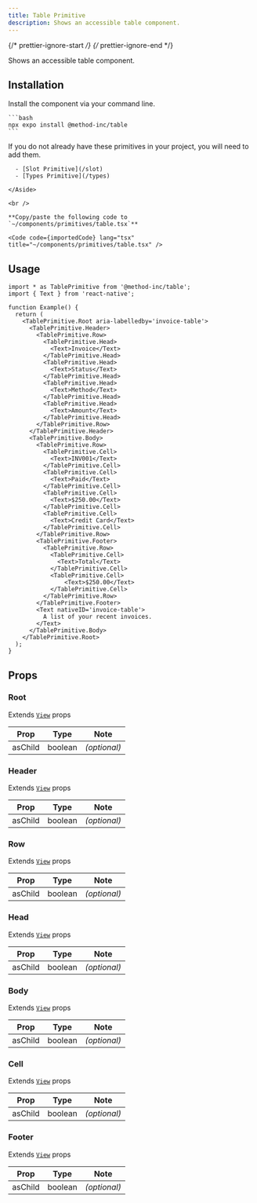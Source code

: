 ```yaml
---
title: Table Primitive
description: Shows an accessible table component.
---
```


{/* prettier-ignore-start */}
{/* prettier-ignore-end */}


Shows an accessible table component.

## Installation

<Tabs>
  <TabItem label="NPM">

  Install the component via your command line.

    ```bash
    npx expo install @method-inc/table
    ```

  </TabItem>
  <TabItem label="Manual">
    <Aside title="Uses shared primitives">
      If you do not already have these primitives in your project, you will need to add them.

      - [Slot Primitive](/slot)
      - [Types Primitive](/types)
      
    </Aside>

    <br />

    **Copy/paste the following code to `~/components/primitives/table.tsx`**

    <Code code={importedCode} lang="tsx" title="~/components/primitives/table.tsx" />
  </TabItem>
</Tabs>

## Usage

```tsx
import * as TablePrimitive from '@method-inc/table';
import { Text } from 'react-native';

function Example() {
  return (
    <TablePrimitive.Root aria-labelledby='invoice-table'>
      <TablePrimitive.Header>
        <TablePrimitive.Row>
          <TablePrimitive.Head>
            <Text>Invoice</Text>
          </TablePrimitive.Head>
          <TablePrimitive.Head>
            <Text>Status</Text>
          </TablePrimitive.Head>
          <TablePrimitive.Head>
            <Text>Method</Text>
          </TablePrimitive.Head>
          <TablePrimitive.Head>
            <Text>Amount</Text>
          </TablePrimitive.Head>
        </TablePrimitive.Row>
      </TablePrimitive.Header>
      <TablePrimitive.Body>
        <TablePrimitive.Row>
          <TablePrimitive.Cell>
            <Text>INV001</Text>
          </TablePrimitive.Cell>
          <TablePrimitive.Cell>
            <Text>Paid</Text>
          </TablePrimitive.Cell>
          <TablePrimitive.Cell>
            <Text>$250.00</Text>
          </TablePrimitive.Cell>
          <TablePrimitive.Cell>
            <Text>Credit Card</Text>
          </TablePrimitive.Cell>
        </TablePrimitive.Row>
        <TablePrimitive.Footer>
          <TablePrimitive.Row>
            <TablePrimitive.Cell>
              <Text>Total</Text>
            </TablePrimitive.Cell>
            <TablePrimitive.Cell>
                <Text>$250.00</Text>
            </TablePrimitive.Cell>
          </TablePrimitive.Row>
        </TablePrimitive.Footer>
        <Text nativeID='invoice-table'>
          A list of your recent invoices.
        </Text>
      </TablePrimitive.Body>
    </TablePrimitive.Root>
  );
}

```

## Props

### Root

Extends [`View`](https://reactnative.dev/docs/view#props) props

|  Prop   |  Type   |     Note     |
| :-----: | :-----: | :----------: |
| asChild | boolean | _(optional)_ |

### Header

Extends [`View`](https://reactnative.dev/docs/view#props) props

|  Prop   |  Type   |     Note     |
| :-----: | :-----: | :----------: |
| asChild | boolean | _(optional)_ |

### Row

Extends [`View`](https://reactnative.dev/docs/view#props) props

|  Prop   |  Type   |     Note     |
| :-----: | :-----: | :----------: |
| asChild | boolean | _(optional)_ |

### Head

Extends [`View`](https://reactnative.dev/docs/view#props) props

|  Prop   |  Type   |     Note     |
| :-----: | :-----: | :----------: |
| asChild | boolean | _(optional)_ |

### Body

Extends [`View`](https://reactnative.dev/docs/view#props) props

|  Prop   |  Type   |     Note     |
| :-----: | :-----: | :----------: |
| asChild | boolean | _(optional)_ |

### Cell

Extends [`View`](https://reactnative.dev/docs/view#props) props

|  Prop   |  Type   |     Note     |
| :-----: | :-----: | :----------: |
| asChild | boolean | _(optional)_ |

### Footer

Extends [`View`](https://reactnative.dev/docs/view#props) props

|  Prop   |  Type   |     Note     |
| :-----: | :-----: | :----------: |
| asChild | boolean | _(optional)_ |
